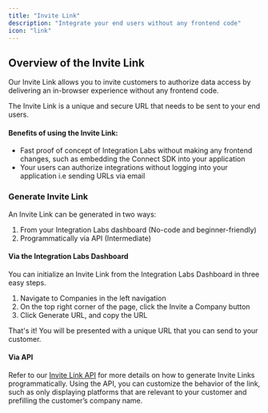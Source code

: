 ```yaml
---
title: "Invite Link"
description: "Integrate your end users without any frontend code"
icon: "link"
---
```


## Overview of the Invite Link

Our Invite Link allows you to invite customers to authorize data access by delivering an in-browser experience without any frontend code.

The Invite Link is a unique and secure URL that needs to be sent to your end users.

#### Benefits of using the Invite Link:

- Fast proof of concept of Integration Labs without making any frontend changes, such as embedding the Connect SDK into your application
- Your users can authorize integrations without logging into your application i.e sending URLs via email

### Generate Invite Link

An Invite Link can be generated in two ways:

1. From your Integration Labs dashboard (No-code and beginner-friendly)
2. Programmatically via API (Intermediate)

#### Via the Integration Labs Dashboard

You can initialize an Invite Link from the Integration Labs Dashboard in three easy steps.

1. Navigate to Companies in the left navigation
2. On the top right corner of the page, click the Invite a Company button
3. Click Generate URL, and copy the URL

That's it! You will be presented with a unique URL that you can send to your customer.

#### Via API

Refer to our [Invite Link API](/api-reference/v3/core/invite-links/create-invite-link) for more details on how to generate Invite Links programmatically. Using the API, you can customize the behavior of the link, such as only displaying platforms that are relevant to your customer and prefilling the customer’s company name.
